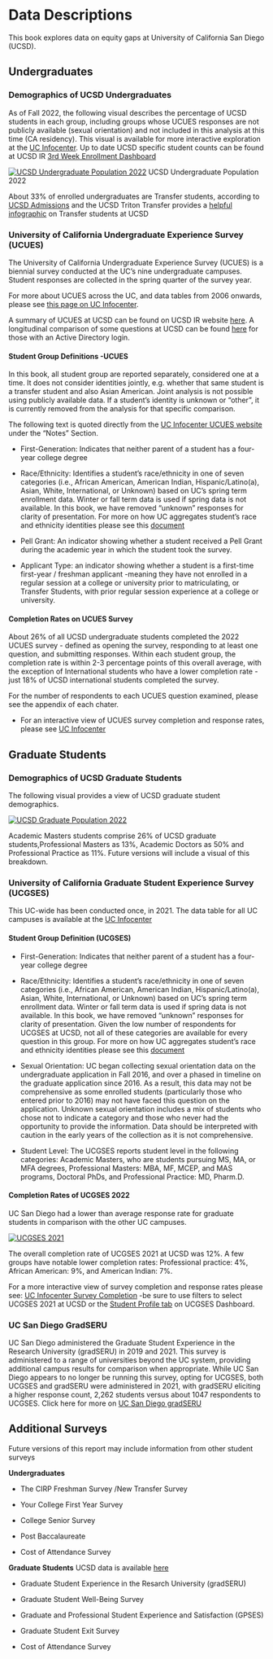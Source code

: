# Data Descriptions

This book explores data on equity gaps at University of California San Diego (UCSD).

## Undergraduates

### Demographics of UCSD Undergraduates

As of Fall 2022, the following visual describes the percentage of UCSD students in each group, including groups whose UCUES responses are not publicly available (sexual orientation) and not included in this analysis at this time (CA residency). This visual is available for more interactive exploration at the [UC Infocenter](https://www.universityofcalifornia.edu/about-us/information-center/fall-enrollment-glance). Up to date UCSD specific student counts can be found at UCSD IR [3rd Week Enrollment Dashboard](https://ir.ucsd.edu/third-week/)

[![UCSD Undergraduate Population 2022](viz/intro/UCSD_UG_demo.png)](https://www.universityofcalifornia.edu/about-us/information-center/fall-enrollment-glance)
UCSD Undergraduate Population 2022

About 33% of enrolled undergraduates are Transfer students, according to [UCSD Admissions](https://admissions.ucsd.edu/transfer/) and the UCSD Triton Transfer provides a [helpful infographic](https://transferstudents.ucsd.edu/for-faculty-staff/Transfer-Ally-One-Pager-1.pdf) on Transfer students at UCSD

### University of California Undergraduate Experience Survey (UCUES) {#sec-UCUES}

The University of California Undergraduate Experience Survey (UCUES) is a biennial survey conducted at the UC's nine undergraduate campuses. Student responses are collected in the spring quarter of the survey year.

For more about UCUES across the UC, and data tables from 2006 onwards, please see [this page on UC Infocenter](https://www.universityofcalifornia.edu/about-us/information-center/ucues-data-tables-main).

A summary of UCUES at UCSD can be found on UCSD IR website [here](https://ir.ucsd.edu/undergrad/surveys/index.html). A longitudinal comparison of some questions at UCSD can be found [here](https://tableau.ucsd.edu/#/views/UCUES_UC_SanDiego/Satisfaction?:iid=1) for those with an Active Directory login.

#### Student Group Definitions -UCUES

In this book, all student group are reported separately, considered one at a time. It does not consider identities jointly, e.g. whether that same student is a transfer student and also Asian American. Joint analysis is not possible using publicly available data. If a student's identity is unknown or "other", it is currently removed from the analysis for that specific comparison.

The following text is quoted directly from the [UC Infocenter UCUES website](https://www.universityofcalifornia.edu/about-us/information-center/ucues-data-tables-main) under the "Notes" Section.

-   First-Generation: Indicates that neither parent of a student has a four-year college degree

-   Race/Ethnicity: Identifies a student's race/ethnicity in one of seven categories (i.e., African American, American Indian, Hispanic/Latino(a), Asian, White, International, or Unknown) based on UC's spring term enrollment data. Winter or fall term data is used if spring data is not available. In this book, we have removed "unknown" responses for clarity of presentation. For more on how UC aggregates student's race and ethnicity identities please see this [document](https://www.universityofcalifornia.edu/sites/default/files/Race-Eth%20Data%20Collection.pdf)

-   Pell Grant: An indicator showing whether a student received a Pell Grant during the academic year in which the student took the survey.

-   Applicant Type: an indicator showing whether a student is a first-time first-year / freshman applicant -meaning they have not enrolled in a regular session at a college or university prior to matriculating, or Transfer Students, with prior regular session experience at a college or university.

#### Completion Rates on UCUES Survey

About 26% of all UCSD undergraduate students completed the 2022 UCUES survey - defined as opening the survey, responding to at least one question, and submitting responses. Within each student group, the completion rate is within 2-3 percentage points of this overall average, with the exception of International students who have a lower completion rate -just 18% of UCSD international students completed the survey.

For the number of respondents to each UCUES question examined, please see the appendix of each chater.

-   For an interactive view of UCUES survey completion and response rates, please see [UC Infocenter](https://www.universityofcalifornia.edu/about-us/information-center/student-survey-completion-and-response-rates)

## Graduate Students

### Demographics of UCSD Graduate Students

The following visual provides a view of UCSD graduate student demographics.

[![UCSD Graduate Population 2022](viz/intro/UCSD_grad_demo.png)](https://www.universityofcalifornia.edu/about-us/information-center/fall-enrollment-glance)

Academic Masters students comprise 26% of UCSD graduate students,Professional Masters as 13%, Academic Doctors as 50% and Professional Practice as 11%. Future versions will include a visual of this breakdown.

### University of California Graduate Student Experience Survey (UCGSES) {#sec-UCGSES}

This UC-wide has been conducted once, in 2021. The data table for all UC campuses is available at the [UC Infocenter](https://www.universityofcalifornia.edu/about-us/information-center/UCGSES-data-tables)

#### Student Group Definition (UCGSES)

-   First-Generation: Indicates that neither parent of a student has a four-year college degree

-   Race/Ethnicity: Identifies a student's race/ethnicity in one of seven categories (i.e., African American, American Indian, Hispanic/Latino(a), Asian, White, International, or Unknown) based on UC's spring term enrollment data. Winter or fall term data is used if spring data is not available. In this book, we have removed "unknown" responses for clarity of presentation. Given the low number of respondents for UCGSES at UCSD, not all of these categories are available for every question in this group. For more on how UC aggregates student's race and ethnicity identities please see this [document](https://www.universityofcalifornia.edu/sites/default/files/Race-Eth%20Data%20Collection.pdf)

-   Sexual Orientation: UC began collecting sexual orientation data on the undergraduate application in Fall 2016, and over a phased in timeline on the graduate application since 2016. As a result, this data may not be comprehensive as some enrolled students (particularly those who entered prior to 2016) may not have faced this question on the application. Unknown sexual orientation includes a mix of students who chose not to indicate a category and those who never had the opportunity to provide the information. Data should be interpreted with caution in the early years of the collection as it is not comprehensive.

-   Student Level: The UCGSES reports student level in the following categories: Academic Masters, who are students pursuing MS, MA, or MFA degrees, Professional Masters: MBA, MF, MCEP, and MAS programs, Doctoral PhDs, and Professional Practice: MD, Pharm.D.


#### Completion Rates of UCGSES 2022

UC San Diego had a lower than average response rate for graduate students in comparison with the other UC campuses.

[![UCGSES 2021](viz/intro/UCGSES_rr_table.png)](https://www.ucop.edu/institutional-research-academic-planning/_files/survey-documents-graduate/ucgses-2021-administration-report.pdf)

The overall completion rate of UCGSES 2021 at UCSD was 12%. A few groups have notable lower completion rates: Professional practice: 4%, African American: 9%, and American Indian: 7%.

For a more interactive view of survey completion and response rates please see: [UC Infocenter Survey Completion](https://www.universityofcalifornia.edu/about-us/information-center/student-survey-completion-and-response-rates) -be sure to use filters to select UCGSES 2021 at UCSD or the [Student Profile tab](https://www.universityofcalifornia.edu/about-us/information-center/UCGSES-survey) on UCGSES Dashboard.

### UC San Diego GradSERU
UC San Diego administered the Graduate Student Experience in the Research University (gradSERU) in 2019 and 2021. This survey is administered to a range of universities beyond the UC system, providing additional campus results for comparison when appropriate. While UC San Diego appears to no longer be running this survey, opting for UCGSES, both UCGSES and gradSERU were administered in 2021, with gradSERU eliciting a higher response count, 2,262 students versus about 1047 respondents to UCGSES. Click here for more on [UC San Diego gradSERU](https://ir.ucsd.edu/grad/surveys/gradseru/gradseru-results2021.html)


## Additional Surveys

Future versions of this report may include information from other student surveys

**Undergraduates**

-   The CIRP Freshman Survey /New Transfer Survey

-   Your College First Year Survey

-   College Senior Survey

-   Post Baccalaureate

-   Cost of Attendance Survey

**Graduate Students** UCSD data is available [here](https://grad.ucsd.edu/about/grad-data/surveys/index.html)

-   Graduate Student Experience in the Resarch University (gradSERU)

-   Graduate Student Well-Being Survey

-   Graduate and Professional Student Experience and Satisfaction (GPSES)

-   Graduate Student Exit Survey

-   Cost of Attendance Survey
